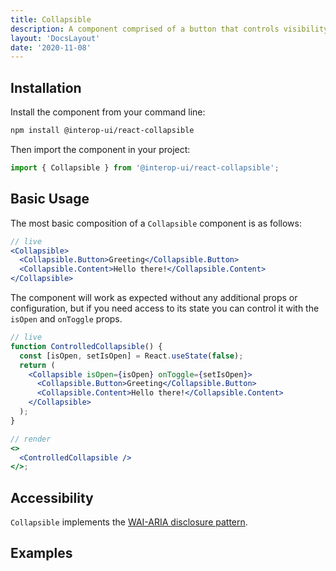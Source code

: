 ```yaml
---
title: Collapsible
description: A component comprised of a button that controls visibility of an adjacent section of content.
layout: 'DocsLayout'
date: '2020-11-08'
---
```



## Installation

Install the component from your command line:

```bash
npm install @interop-ui/react-collapsible
```

Then import the component in your project:

```js
import { Collapsible } from '@interop-ui/react-collapsible';
```

## Basic Usage

The most basic composition of a `Collapsible` component is as follows:

```jsx
// live
<Collapsible>
  <Collapsible.Button>Greeting</Collapsible.Button>
  <Collapsible.Content>Hello there!</Collapsible.Content>
</Collapsible>
```

The component will work as expected without any additional props or configuration, but if you need access to its state you can control it with the `isOpen` and `onToggle` props.

```jsx
// live
function ControlledCollapsible() {
  const [isOpen, setIsOpen] = React.useState(false);
  return (
    <Collapsible isOpen={isOpen} onToggle={setIsOpen}>
      <Collapsible.Button>Greeting</Collapsible.Button>
      <Collapsible.Content>Hello there!</Collapsible.Content>
    </Collapsible>
  );
}

// render
<>
  <ControlledCollapsible />
</>;
```

## Accessibility

`Collapsible` implements the [WAI-ARIA disclosure pattern](https://www.w3.org/TR/wai-aria-practices-1.2/#disclosure).

<KeyboardInteractions />

## Examples
